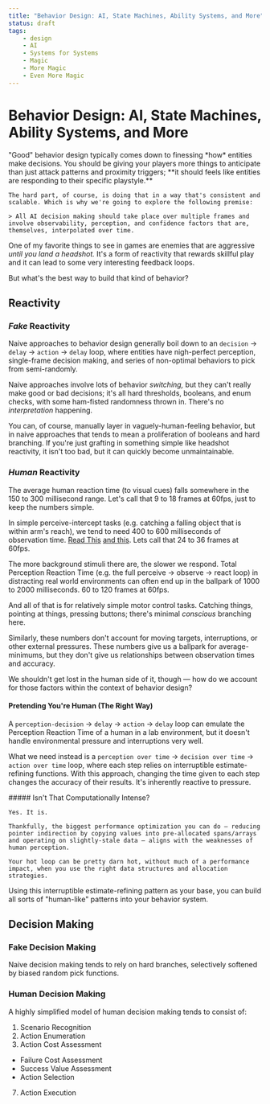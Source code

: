 ```yaml
---
title: "Behavior Design: AI, State Machines, Ability Systems, and More"
status: draft
tags:
    - design
    - AI
    - Systems for Systems
    - Magic
    - More Magic
    - Even More Magic
---
```



# Behavior Design: AI, State Machines, Ability Systems, and More

<Callout kind="summary">
    "Good" behavior design typically comes down to finessing *how* entities make decisions.
    You should be giving your players more things to anticipate than just attack patterns and proximity triggers; **it should feels like entities are responding to their specific playstyle.**
    
    The hard part, of course, is doing that in a way that's consistent and scalable. Which is why we're going to explore the following premise:

    > All AI decision making should take place over multiple frames and involve observability, perception, and confidence factors that are, themselves, interpolated over time. 
</Callout>

One of my favorite things to see in games are enemies that are aggressive *until you land a headshot.*
It's a form of reactivity that rewards skillful play and it can lead to some very interesting feedback loops.

But what's the best way to build that kind of behavior?

## Reactivity

### *Fake* Reactivity

Naive approaches to behavior design generally boil down to an `decision` → `delay` → `action` → `delay` loop,
where entities have nigh-perfect perception, single-frame decision making, and series of non-optimal behaviors to pick from semi-randomly.

Naive approaches involve lots of behavior *switching,* but they can't really make good or bad decisions; it's all hard thresholds, booleans, and enum checks, with some ham-fisted randomness thrown in.
There's no *interpretation* happening.

You can, of course, manually layer in vaguely-human-feeling behavior, but in naive approaches that tends to mean a proliferation of booleans and hard branching.
If you're just grafting in something simple like headshot reactivity, it isn't too bad, but it can quickly become unmaintainable. 

### *Human* Reactivity

The average human reaction time (to visual cues) falls somewhere in the 150 to 300 millisecond range.
Let's call that 9 to 18 frames at 60fps, just to keep the numbers simple. 

In simple perceive-intercept tasks (e.g. catching a falling object that is within arm's reach), we tend to need 400 to 600 milliseconds of observation time.
[Read This](https://www.ncbi.nlm.nih.gov/pmc/articles/PMC5501917/) [and this](https://www.frontiersin.org/articles/10.3389/fphys.2023.1266332/full).
Lets call that 24 to 36 frames at 60fps.

The more background stimuli there are, the slower we respond. 
Total Perception Reaction Time (e.g. the full perceive → observe → react loop) in distracting real world environments can often end up in the ballpark of 1000 to 2000 milliseconds.
60 to 120 frames at 60fps.

And all of that is for relatively simple motor control tasks.
Catching things, pointing at things, pressing buttons; there's minimal *conscious* branching here.

Similarly, these numbers don't account for moving targets, interruptions, or other external pressures.
These numbers give us a ballpark for average-minimums, but they don't give us relationships between observation times and accuracy.

We shouldn't get lost in the human side of it, though — how do we account for those factors within the context of behavior design?

#### Pretending You're Human (The Right Way)

A `perception-decision` → `delay` → `action` → `delay` loop can emulate the Perception Reaction Time of a human in a lab environment, but it doesn't handle environmental pressure and interruptions very well.

What we need instead is a `perception over time` → `decision over time` → `action over time` loop, where each step relies on interruptible estimate-refining functions.
With this approach, changing the time given to each step changes the accuracy of their results.
It's inherently reactive to pressure.

<Callout kind="aside">
    ##### Isn't That Computationally Intense?

    Yes. It is.

    Thankfully, the biggest performance optimization you can do — reducing pointer indirection by copying values into pre-allocated spans/arrays and operating on slightly-stale data — aligns with the weaknesses of human perception.
    
    Your hot loop can be pretty darn hot, without much of a performance impact, when you use the right data structures and allocation strategies.
</Callout>

Using this interruptible estimate-refining pattern as your base, you can build all sorts of "human-like" patterns into your behavior system.

## Decision Making

### Fake Decision Making

Naive decision making tends to rely on hard branches, selectively softened by biased random pick functions.

### Human Decision Making

A highly simplified model of human decision making tends to consist of:
1. Scenario Recognition
2. Action Enumeration
3. Action Cost Assessment
- Failure Cost Assessment
- Success Value Assessment
- Action Selection
7. Action Execution





